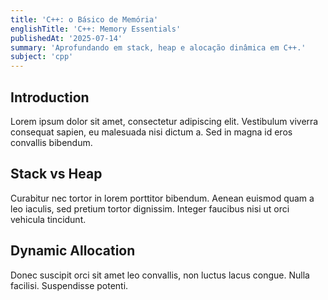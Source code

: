 ```yaml
---
title: 'C++: o Básico de Memória'
englishTitle: 'C++: Memory Essentials'
publishedAt: '2025-07-14'
summary: 'Aprofundando em stack, heap e alocação dinâmica em C++.'
subject: 'cpp'
---
```


## Introduction

Lorem ipsum dolor sit amet, consectetur adipiscing elit. Vestibulum viverra consequat sapien, eu malesuada nisi dictum a. Sed in magna id eros convallis bibendum.

## Stack vs Heap

Curabitur nec tortor in lorem porttitor bibendum. Aenean euismod quam a leo iaculis, sed pretium tortor dignissim. Integer faucibus nisi ut orci vehicula tincidunt.

## Dynamic Allocation

Donec suscipit orci sit amet leo convallis, non luctus lacus congue. Nulla facilisi. Suspendisse potenti.
